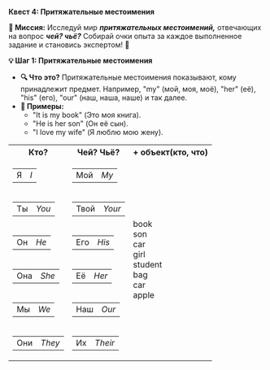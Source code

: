 
**Квест 4: Притяжательные местоимения**

**🎯 Миссия:**
Исследуй мир ***притяжательных местоимений,*** отвечающих на вопрос ***чей? чьё?*** Собирай очки опыта за каждое выполненное задание и становись экспертом! 🚀

**💡 Шаг 1: Притяжательные местоимения**
- **🔍 Что это?** Притяжательные местоимения показывают, кому принадлежит предмет. Например, <Highlight>"my" (мой, моя, моё),</Highlight> <Highlight>"her" (её),</Highlight> <Highlight>"his" (его),</Highlight> <Highlight>"our" (наш, наша, наше)</Highlight> и так далее.
- **🔖 Примеры:**
  - <Highlight>"It is my book"</Highlight> <Highlight>(Это моя книга).</Highlight>
  - <Highlight>"He is her son"</Highlight> <Highlight>(Он её сын).</Highlight>
  - <Highlight>"I love my wife"</Highlight> <Highlight>(Я люблю мою жену).</Highlight>

<table className="main">
  <tbody>
  <tr>
    <th>Кто?</th>
    <th>Чей? Чьё?</th>
    <th>+ объект(кто, что)</th>
  </tr>
  <tr>
    <td>
      <table>
        <tbody>
        <tr>
          <td className="rus">Я</td>
          <td><i>I</i></td>
        </tr>
        </tbody>
      </table>
    </td>
    <td>
      <table>
        <tbody>
        <tr>
          <td className="rus">Мой</td>
          <td><i>My</i></td>
        </tr>
        </tbody>
      </table>
    </td>
    <td rowSpan="6">book<br/> son<br/> car<br/> girl<br/> student<br/> bag<br/> car<br/> apple</td>
  </tr>
  <tr>
    <td>
      <table>
        <tbody>
        <tr>
          <td className="rus">Ты</td>
          <td><i>You</i></td>
        </tr>
        </tbody>
      </table>
    </td>
    <td>
      <table>
        <tbody>
        <tr>
          <td className="rus">Твой</td>
          <td><i>Your</i></td>
        </tr>
        </tbody>
      </table>
    </td>
  </tr>
  <tr>
    <td>
      <table>
        <tbody>
        <tr>
          <td className="rus">Он</td>
          <td><i>He</i></td>
        </tr>
        </tbody>
      </table>
    </td>
    <td>
      <table>
        <tbody>
        <tr>
          <td className="rus">Его</td>
          <td><i>His</i></td>
        </tr>
        </tbody>
      </table>
    </td>
  </tr>
  <tr>
    <td>
      <table>
        <tbody>
        <tr>
          <td className="rus">Она</td>
          <td><i>She</i></td>
        </tr>
        </tbody>
      </table>
    </td>
    <td>
      <table>
        <tbody>
        <tr>
          <td className="rus">Её</td>
          <td><i>Her</i></td>
        </tr>
        </tbody>
      </table>
    </td>
  </tr>
  <tr>
    <td>
      <table>
        <tbody>
        <tr>
          <td className="rus">Мы</td>
          <td><i>We</i></td>
        </tr>
        </tbody>
      </table>
    </td>
    <td>
      <table>
        <tbody>
        <tr>
          <td className="rus">Наш</td>
          <td><i>Our</i></td>
        </tr>
        </tbody>
      </table>
    </td>
  </tr>
  <tr>
    <td>
      <table>
        <tbody>
        <tr>
          <td className="rus">Они</td>
          <td><i>They</i></td>
        </tr>
        </tbody>
      </table>
    </td>
    <td>
      <table>
        <tbody>
        <tr>
          <td className="rus">Их</td>
          <td><i>Their</i></td>
        </tr>
        </tbody>
      </table>
    </td>
  </tr>
  </tbody>
</table>